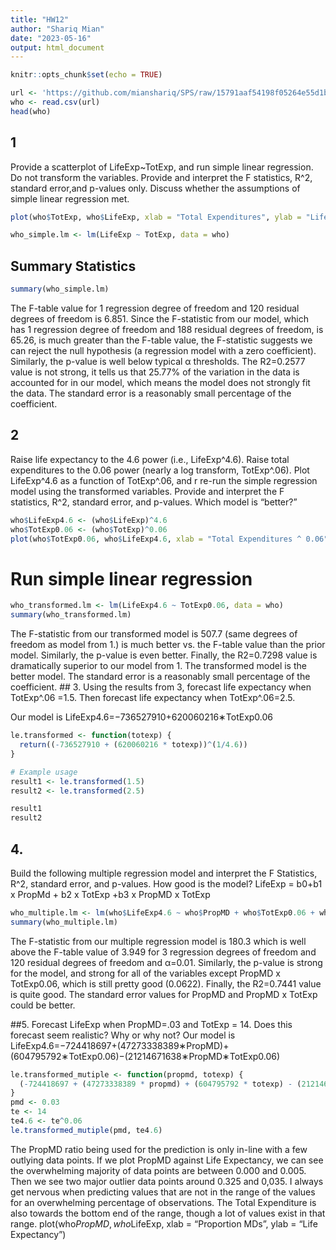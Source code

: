 ```yaml
---
title: "HW12"
author: "Shariq Mian"
date: "2023-05-16"
output: html_document
---
```


```r
knitr::opts_chunk$set(echo = TRUE)
```

```r
url <- 'https://github.com/mianshariq/SPS/raw/15791aaf54198f05264e55d1bce0efba5ef550b1/Data%20605/who.csv'
who <- read.csv(url)
head(who)
```


## 1
Provide a scatterplot of LifeExp~TotExp, and run simple linear regression. Do not transform the variables. Provide and interpret the F statistics, R^2, standard error,and p-values only. Discuss whether the assumptions of simple linear regression met.

```r
plot(who$TotExp, who$LifeExp, xlab = "Total Expenditures", ylab = "Life Expectancy")
```


```r
who_simple.lm <- lm(LifeExp ~ TotExp, data = who)
```

## Summary Statistics
```r
summary(who_simple.lm)
```


The F-table value for 1 regression degree of freedom and 120 residual degrees of freedom is 6.851. 
Since the F-statistic from our model, which has 1 regression degree of freedom and 188 residual
degrees of freedom, is 65.26, is much greater than the F-table value, the F-statistic suggests we 
can reject the null hypothesis (a regression model with a zero coefficient). Similarly, the p-value 
is well below typical α thresholds. The R2=0.2577 value is not strong, it tells us that 25.77% of 
the variation in the data is accounted for in our model, which means the model does not strongly 
fit the data. The standard error is a reasonably small percentage of the coefficient.

## 2
Raise life expectancy to the 4.6 power (i.e., LifeExp^4.6). Raise total expenditures to the 0.06 power (nearly a log transform, TotExp^.06). Plot LifeExp^4.6 as a function of TotExp^.06, and r re-run the simple regression model using the transformed variables. Provide and interpret the F statistics, R^2, standard error, and p-values. Which model is “better?”
```r
who$LifeExp4.6 <- (who$LifeExp)^4.6
who$TotExp0.06 <- (who$TotExp)^0.06
plot(who$TotExp0.06, who$LifeExp4.6, xlab = "Total Expenditures ^ 0.06", ylab = "Life Expectancy ^ 4.6")
```

# Run simple linear regression
```r
who_transformed.lm <- lm(LifeExp4.6 ~ TotExp0.06, data = who)
summary(who_transformed.lm)
```

The F-statistic from our transformed model is 507.7 (same degrees of freedom as model from 1.)
is much better vs. the F-table value than the prior model. Similarly, the p-value is even
better. Finally, the R2=0.7298 value is dramatically superior to our model from 1. The 
transformed model is the better model. The standard error is a reasonably small percentage of 
the coefficient.
## 3. 
Using the results from 3, forecast life expectancy when TotExp^.06 =1.5. Then forecast life expectancy when TotExp^.06=2.5.

Our model is LifeExp4.6=−736527910+620060216∗TotExp0.06

```r
le.transformed <- function(totexp) {
  return((-736527910 + (620060216 * totexp))^(1/4.6))
}

# Example usage
result1 <- le.transformed(1.5)
result2 <- le.transformed(2.5)

result1
result2

```

## 4. 
Build the following multiple regression model and interpret the F Statistics, R^2, standard error, and p-values. How good is the model? LifeExp = b0+b1 x PropMd + b2 x TotExp +b3 x PropMD x TotExp

```r
who_multiple.lm <- lm(who$LifeExp4.6 ~ who$PropMD + who$TotExp0.06 + who$PropMD:who$TotExp0.06)
summary(who_multiple.lm)
```
The F-statistic from our multiple regression model is 180.3 which is well above the 
F-table value of 3.949 for 3 regression degrees of freedom and 120 residual degrees of 
freedom and α=0.01. Similarly, the p-value is strong for the model, and strong for all of 
the variables except PropMD x TotExp0.06, which is still pretty good (0.0622). Finally, the 
R2=0.7441 value is quite good. The standard error values for PropMD and PropMD x TotExp
could be better.

##5. 
Forecast LifeExp when PropMD=.03 and TotExp = 14. Does this forecast seem realistic? Why or why not?
Our model is LifeExp4.6=−724418697+(47273338389∗PropMD)+(604795792∗TotExp0.06)−(21214671638∗PropMD∗TotExp0.06)

```r
le.transformed_mutiple <- function(propmd, totexp) {
  (-724418697 + (47273338389 * propmd) + (604795792 * totexp) - (21214671638 * propmd * totexp))^(1/4.6)
}
pmd <- 0.03
te <- 14
te4.6 <- te^0.06
le.transformed_mutiple(pmd, te4.6)
```

The PropMD ratio being used for the prediction is only in-line with a few outlying data 
points. If we plot PropMD against Life Expectancy, we can see the overwhelming majority
of data points are between 0.000 and 0.005. Then we see two major outlier data points around
0.325 and 0,035. I always get nervous when predicting values that are not in the range of the 
values for an overwhelming percentage of observations. The Total Expenditure is also towards
the bottom end of the range, though a lot of values exist in that range.
plot(who$PropMD, who$LifeExp, xlab = "Proportion MDs", ylab = "Life Expectancy")
